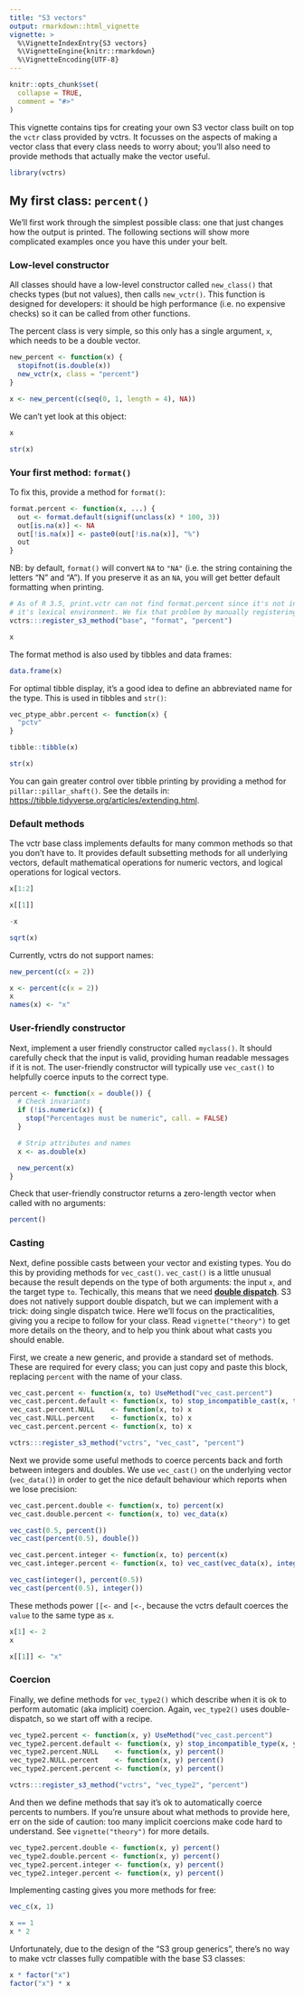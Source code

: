 ```yaml
---
title: "S3 vectors"
output: rmarkdown::html_vignette
vignette: >
  %\VignetteIndexEntry{S3 vectors}
  %\VignetteEngine{knitr::rmarkdown}
  %\VignetteEncoding{UTF-8}
---
```


```r
knitr::opts_chunk$set(
  collapse = TRUE,
  comment = "#>"
)
```

This vignette contains tips for creating your own S3 vector class built on top the `vctr` class provided by vctrs. It focusses on the aspects of making a vector class that every class needs to worry about; you'll also need to provide methods that actually make the vector useful.

```r
library(vctrs)
```

## My first class: `percent()`

We'll first work through the simplest possible class: one that just changes how the output is printed. The following sections will show more complicated examples once you have this under your belt.

### Low-level constructor

All classes should have a low-level constructor called `new_class()` that checks types (but not values), then calls `new_vctr()`.  This function is designed for developers: it should be high performance (i.e. no expensive checks) so it can be called from other functions.

The percent class is very simple, so this only has a single argument, `x`, which needs to be a double vector.

```r
new_percent <- function(x) {
  stopifnot(is.double(x))
  new_vctr(x, class = "percent")
}

x <- new_percent(c(seq(0, 1, length = 4), NA))
```

We can't yet look at this object:

```r
x

str(x)
```

### Your first method: `format()`

To fix this, provide a method for `format()`:

```r
format.percent <- function(x, ...) {
  out <- format.default(signif(unclass(x) * 100, 3))
  out[is.na(x)] <- NA
  out[!is.na(x)] <- paste0(out[!is.na(x)], "%")
  out
}
```

NB: by default, `format()` will convert `NA` to `"NA"` (i.e. the string containing the letters "N" and "A"). If you preserve it as an `NA`, you will get better default formatting when printing.

```r
# As of R 3.5, print.vctr can not find format.percent since it's not in
# it's lexical environment. We fix that problem by manually registering.
vctrs:::register_s3_method("base", "format", "percent")
```

```r
x
```

The format method is also used by tibbles and data frames:

```r
data.frame(x)
```

For optimal tibble display, it's a good idea to define an abbreviated name for the type. This is used in tibbles and `str()`:

```r
vec_ptype_abbr.percent <- function(x) {
  "pctv"
}

tibble::tibble(x)

str(x)
```

You can gain greater control over tibble printing by providing a method for  `pillar::pillar_shaft()`. See the details in: 
<https://tibble.tidyverse.org/articles/extending.html>.

### Default methods

The vctr base class implements defaults for many common methods so that you don't have to. It provides default subsetting methods for all underlying vectors, default mathematical operations for numeric vectors, and logical operations for logical vectors. 

```r
x[1:2]

x[[1]]

-x

sqrt(x)
```

Currently, vctrs do not support names:

```r
new_percent(c(x = 2))

x <- percent(c(x = 2))
x
names(x) <- "x"
```

### User-friendly constructor

Next, implement a user friendly constructor called `myclass()`. It should carefully check that the input is valid, providing human readable messages if it is not. The user-friendly constructor will typically use `vec_cast()` to helpfully coerce inputs to the correct type.

```r
percent <- function(x = double()) {
  # Check invariants
  if (!is.numeric(x)) {
    stop("Percentages must be numeric", call. = FALSE)
  }

  # Strip attributes and names
  x <- as.double(x)

  new_percent(x)
}
```

Check that user-friendly constructor returns a zero-length vector when called with no arguments:

```r
percent()
```

### Casting

Next, define possible casts between your vector and existing types. You do this by providing methods for `vec_cast()`. `vec_cast()` is a little unusual because the result depends on the type of both arguments: the input `x`, and the target type `to`. Techically, this means that we need __[double dispatch](https://en.wikipedia.org/wiki/Double_dispatch)__. S3 does not natively support double dispatch, but we can implement with a trick: doing single dispatch twice.  Here we'll focus on the practicalities, giving you a recipe to follow for your class. Read `vignette("theory")` to get more details on the theory, and to help you think about what casts you should enable.

First, we create a new generic, and provide a standard set of methods. These are required for every class; you can just copy and paste this block, replacing `percent` with the name of your class.

```r
vec_cast.percent <- function(x, to) UseMethod("vec_cast.percent")
vec_cast.percent.default <- function(x, to) stop_incompatible_cast(x, to)
vec_cast.percent.NULL    <- function(x, to) x
vec_cast.NULL.percent    <- function(x, to) x
vec_cast.percent.percent <- function(x, to) x
```
```r
vctrs:::register_s3_method("vctrs", "vec_cast", "percent")
```

Next we provide some useful methods to coerce percents back and forth between integers and doubles. We use `vec_cast()` on the underlying vector (`vec_data()`) in order to get the nice default behaviour which reports when we lose precision:

```r
vec_cast.percent.double <- function(x, to) percent(x)
vec_cast.double.percent <- function(x, to) vec_data(x)

vec_cast(0.5, percent())
vec_cast(percent(0.5), double())

vec_cast.percent.integer <- function(x, to) percent(x)
vec_cast.integer.percent <- function(x, to) vec_cast(vec_data(x), integer())

vec_cast(integer(), percent(0.5))
vec_cast(percent(0.5), integer())
```

These methods power `[[<-` and `[<-`, because the vctrs default coerces the `value` to the same type as `x`.

```r
x[1] <- 2
x

x[[1]] <- "x"
```

### Coercion

Finally, we define methods for `vec_type2()` which describe when it is ok to perform automatic (aka implicit) coercion. Again, `vec_type2()` uses double-dispatch, so we start off with a recipe.

```r
vec_type2.percent <- function(x, y) UseMethod("vec_cast.percent")
vec_type2.percent.default <- function(x, y) stop_incompatible_type(x, y)
vec_type2.percent.NULL    <- function(x, y) percent()
vec_type2.NULL.percent    <- function(x, y) percent()
vec_type2.percent.percent <- function(x, y) percent()
```
```r
vctrs:::register_s3_method("vctrs", "vec_type2", "percent")
```

And then we define methods that say it's ok to automatically coerce percents to numbers. If you're unsure about what methods to provide here, err on the side of caution: too many implicit coercions make code hard to understand. See `vignette("theory")` for more details.

```r
vec_type2.percent.double <- function(x, y) percent()
vec_type2.double.percent <- function(x, y) percent()
vec_type2.percent.integer <- function(x, y) percent()
vec_type2.integer.percent <- function(x, y) percent()
```

Implementing casting gives you more methods for free:

```r
vec_c(x, 1)

x == 1
x * 2
```

Unfortunately, due to the design of the "S3 group generics", there's no way to make vctr classes fully compatible with the base S3 classes:

```r
x * factor("x")
factor("x") * x
```

